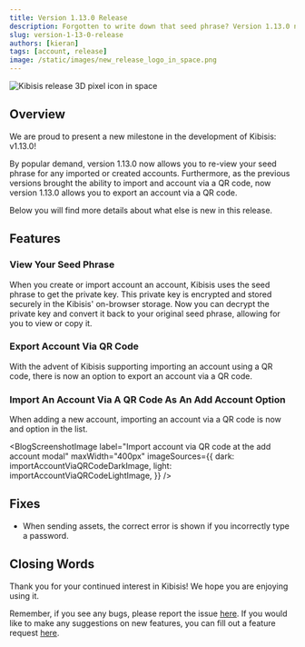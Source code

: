 ```yaml
---
title: Version 1.13.0 Release
description: Forgotten to write down that seed phrase? Version 1.13.0 now allows you to view once more!
slug: version-1-13-0-release
authors: [kieran]
tags: [account, release]
image: /static/images/new_release_logo_in_space.png
---
```


<!-- components -->

<!-- constants -->

<!-- images -->

![Kibisis release 3D pixel icon in space](/images/new_release_logo_in_space.png)

## Overview

<!-- change just the version for new posts -->
We are proud to present a new milestone in the development of Kibisis: v1.13.0!

<!-- re-write this paragraph for all new versions -->
By popular demand, version 1.13.0 now allows you to re-view your seed phrase for any imported or created accounts. Furthermore, as the previous versions brought the ability to import and account via a QR code, now version 1.13.0 allows you to export an account via a QR code.

Below you will find more details about what else is new in this release.

<!-- go into detail about the new versions, or omit if no new features with in the release -->
## Features

### View Your Seed Phrase

When you create or import account an account, Kibisis uses the seed phrase to get the private key. This private key is encrypted and stored securely in the Kibisis' on-browser storage. Now you can decrypt the private key and convert it back to your original seed phrase, allowing for you to view or copy it.

### Export Account Via QR Code

With the advent of Kibisis supporting importing an account using a QR code, there is now an option to export an account via a QR code.

### Import An Account Via A QR Code As An Add Account Option

When adding a new account, importing an account via a QR code is now and option  in the list.

<BlogScreenshotImage
  label="Import account via QR code at the add account modal"
  maxWidth="400px"
  imageSources={{
    dark: importAccountViaQRCodeDarkImage,
    light: importAccountViaQRCodeLightImage,
  }}
/>

<!-- just give a bulleted list of fixes, or omit if no fixes with in the release -->
## Fixes

* When sending assets, the correct error is shown if you incorrectly type a password.

## Closing Words

<!-- leave this paragraph as standard sign off -->
Thank you for your continued interest in Kibisis! We hope you are enjoying using it.

Remember, if you see any bugs, please report the issue <a href={REPORT_A_BUG_LINK} rel="noreferrer" target="_blank">here</a>. If you would like to make any suggestions on new features, you can fill out a feature request <a href={SUGGEST_A_FEATURE_LINK} rel="noreferrer" target="_blank">here</a>.
